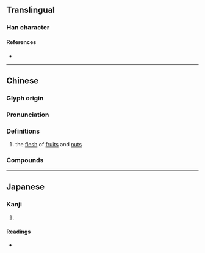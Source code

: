 {{character info/new}}
==Translingual==

===Han character===
{{Han char|rn=97|rad=瓜|as=17|sn=22|four=02710|canj=YVHVO|ids=⿰襄瓜}}

====References====
* {{Han ref|kx=0747.300|dkj=21429|dj=1156.020|hdz=42657.160|uh=74E4|ud=29924|bh=C57B|bd=50555}}

----

==Chinese==
{{zh-forms}}

===Glyph origin===
{{Han etym}}

===Pronunciation===
{{zh-pron
|m=ráng,er=y
|c=nong4
|h=pfs=nông
|mn=nn̂g/xm,qz,tp:liông/zz:jiâng/kh:jiông
|mn_note=nn̂g - vernacular; liông/jiâng/jiông - literary
|mn-t=neng5/riang5
|mn-note=neng5 - vernacular; riang5 - literary
|mc=y
|oc=y
|cat=y
}}

===Definitions===
{{zh-hanzi}}

# the [[flesh]] of [[fruit]]s and [[nut]]s

===Compounds===
{{zh-der|瓤子|松瓤|棺材瓤子|瓤兒|瓤口兒|瓜瓤|沙瓤兒}}

----

==Japanese==

===Kanji===
{{ja-kanji|grade=|rs=瓜17}}

# {{defn|lang=ja|sort=瓜17}}

====Readings====
* {{ja-readings|on=[[しょう]] (shō), [[にょう]] (nyō), [[どう]] (dō), [[のう]] (nō)|kun=[[うりわた]] (uriwata)|nanori=}}